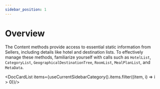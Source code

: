```yaml
---
sidebar_position: 1
---
```


# Overview

The Content methods provide access to essential static information from Sellers, including details like hotel and destination lists. To effectively manage these methods, familiarize yourself with calls such as `HotelList`, `CategoryList`, `GeographicalDestinationTree`, `RoomList`, `MealPlanList`, and `MetaData`.


<DocCardList items={useCurrentSidebarCategory().items.filter((item, i) => i > 0)}/>